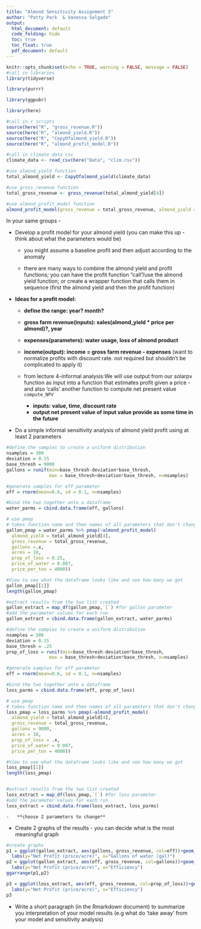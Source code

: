 ```yaml
---
title: "Almond Sensitivity Assignment 3"
author: "Patty Park  & Vanessa Salgado"
output:
  html_document: default
  code_folding: hide
  toc: true
  toc_float: true
  pdf_document: default
---
```



```r
knitr::opts_chunk$set(echo = TRUE, warning = FALSE, message = FALSE)
#call in libraries
library(tidyverse)

library(purrr)

library(ggpubr)

library(here)

#call in r scripts
source(here("R", "gross_revenue.R"))
source(here("R", "almond_yield.R"))
source(here("R", "CopyOfalmond_yield.R"))
source(here("R", "almond_profit_model.R"))

```


```r
#call in climate data csv
climate_data <- read_csv(here("Data", "clim.csv"))

```

```r
#use almond_yield function
total_almond_yield <- CopyOfalmond_yield(climate_data)

#use gross_revenue function
total_gross_revenue <- gross_revenue(total_almond_yield[4])

#use almond_profit_model function
almond_profit_model(gross_revenue = total_gross_revenue, almond_yield = total_almond_yield[4])
```



In your same groups -

-   Develop a profit model for your almond yield (you can make this up - think about what the parameters would be)

    -   you might assume a baseline profit and then adjust according to the anomaly\

    -   there are many ways to combine the almond yield and profit functions; you can have the profit function "call"/use the almond yield function; or create a wrapper function that calls them in sequence (first the almond yield and then the profit function)

-   **Ideas for a profit model:**

    -   **define the range: year? month?**

    -   **gross farm revenue(inputs): sales(almond_yield \* price per almond)?, year**

    -   **expenses(parameters): water usage, loss of almond product**

    -   **income(output): income = gross farm revenue - expenses** (want to normalize profits with discount rate. not required but shouldn't be complicated to apply it)

    -   from lecture 4-informal analysis:We will use output from our solarpv function as input into a function that estimates profit given a price - and also 'calls' another function to compute net present value `compute_NPV`

        -   **inputs: value, time, discount rate**
        -   **output net present value of input value provide as some time in the future**

-   Do a simple informal sensitivity analysis of almond yield profit using at least 2 parameters

```r
#define the samples to create a uniform distribution
nsamples = 300
deviation = 0.15
base_thresh = 9000
gallons = runif(min=base_thresh-deviation*base_thresh,
                max = base_thresh+deviation*base_thresh, n=nsamples)

#generate samples for eff parameter
eff = rnorm(mean=0.6, sd = 0.1, n=nsamples)

#bind the two together onto a dataframe
water_parms = cbind.data.frame(eff, gallons)

# use pmap 
# takes function name and then names of all parameters that don't change
gallon_pmap = water_parms %>% pmap(~almond_profit_model( 
  almond_yield = total_almond_yield[4],
  gross_revenue = total_gross_revenue,
  gallons =.x,
  acres = 10, 
  prop_of_loss = 0.25,  
  price_of_water = 0.007,  
  price_per_ton = 4000))

#View to see what the dataframe looks like and see how many we got
gallon_pmap[[1]]
length(gallon_pmap)

#extract results from the two list created
gallon_extract = map_df(gallon_pmap,`[`) #for gallon parameter
#add the parameter values for each run
gallon_extract = cbind.data.frame(gallon_extract, water_parms)
```

```r
#define the samples to create a uniform distribution
nsamples = 300
deviation = 0.15
base_thresh = .25
prop_of_loss = runif(min=base_thresh-deviation*base_thresh,
                max = base_thresh+deviation*base_thresh, n=nsamples)

#generate samples for eff parameter
eff = rnorm(mean=0.6, sd = 0.1, n=nsamples)

#bind the two together onto a dataframe
loss_parms = cbind.data.frame(eff, prop_of_loss)

# use pmap 
# takes function name and then names of all parameters that don't change
loss_pmap = loss_parms %>% pmap(~almond_profit_model( 
  almond_yield = total_almond_yield[4],
  gross_revenue = total_gross_revenue,
  gallons = 9000,
  acres = 10, 
  prop_of_loss = .x,  
  price_of_water = 0.007,  
  price_per_ton = 4000))

#View to see what the dataframe looks like and see how many we got
loss_pmap[[1]]
length(loss_pmap)


#extract results from the two list created
loss_extract = map_df(loss_pmap,`[`) #for loss parameter
#add the parameter values for each run
loss_extract = cbind.data.frame(loss_extract, loss_parms)

```

    -   **choose 2 parameters to change**

-   Create 2 graphs of the results - you can decide what is the most meaningful graph

```r
#create graphs
p1 = ggplot(gallon_extract, aes(gallons, gross_revenue, col=eff))+geom_point(cex=2)+
  labs(y="Net Profit (price/acre)", x="Gallons of water (gal)")
p2 = ggplot(gallon_extract, aes(eff, gross_revenue, col=gallons))+geom_point(cex=2)+
  labs(y="Net Profit (price/acre)", x="Efficiency")
ggarrange(p1,p2)
```
```r
p3 = ggplot(loss_extract, aes(eff, gross_revenue, col=prop_of_loss))+geom_point(cex=2)+
  labs(y="Net Profit (price/acre)", x="Efficiency")
p3
```

-   Write a short paragraph (in the Rmarkdown document) to summarize you interpretation of your model results (e.g what do 'take away' from your model and sensitivity analysis)








